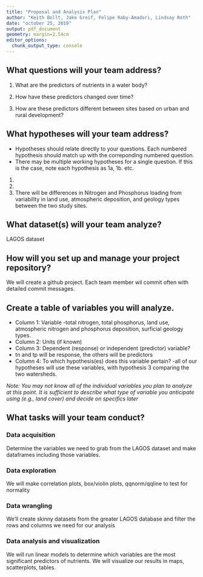 ```yaml
---
title: "Proposal and Analysis Plan"
author: "Keith Bollt, Jake Greif, Felipe Raby-Amadori, Lindsay Roth"
date: "october 25, 2019"
output: pdf_document
geometry: margin=2.54cm
editor_options: 
  chunk_output_type: console
---
```


## What questions will your team address?

1. What are the predictors of nutrients in a water body?

2. How have these predictors changed over time?

3. How are these predictors different between sites based on urban and rural development?

<add more numbers as needed>

## What hypotheses will your team address? 

* Hypotheses should relate directly to your questions. Each numbered hypothesis should match up with the correponding numbered question. 
* There may be multiple working hypotheses for a single question. If this is the case, note each hypothesis as 1a, 1b. etc.

1. 

2. 

3. There will be differences in Nitrogen and Phosphorus loading from variability in land use, atmospheric deposition, and geology types between the two study sites.

<add more numbers as needed>

## What dataset(s) will your team analyze?
LAGOS dataset


## How will you set up and manage your project repository? 
We will create a github project. Each team member wil commit often with detailed commit messages.


## Create a table of variables you will analyze.

* Column 1: Variable
-total nitrogen, total phosphorus, land use, atmospheric nitrogen and phosphorus deposition, surficial geology types.
* Column 2: Units (if known)
* Column 3: Dependent (response) or independent (predictor) variable?
- tn and tp will be response, the others will be predictors
* Column 4: To which hypothesis(es) does this variable pertain?
-all of our hypotheses will use these variables, with hypothesis 3 comparing the two watersheds.

*Note: You may not know all of the individual variables you plan to analyze at this point. It is sufficient to describe what type of variable you anticipate using (e.g., land cover) and decide on specifics later*



## What tasks will your team conduct? 

### Data acquisition

Determine the variables we need to grab from the LAGOS dataset and make dataframes including those variables.

### Data exploration

We will make correlation plots, box/violin plots, qqnorm/qqline to test for normality

### Data wrangling

We'll create skinny datasets from the greater LAGOS database and filter the rows and columns we need for our analysis

### Data analysis and visualization

We will run linear models to determine which variables are the most significant predictors of nutrients.  We will visualize our results in maps, scatterplots, tables. 
